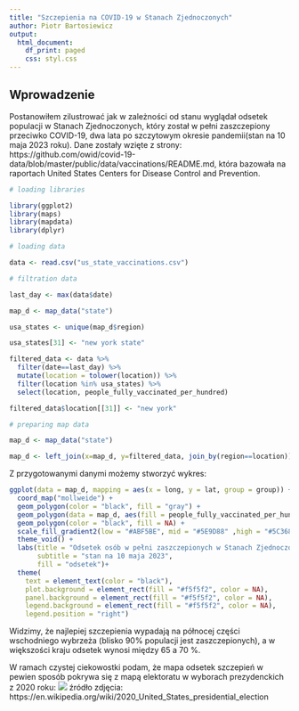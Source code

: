 ---
title: "Szczepienia na COVID-19 w Stanach Zjednoczonych"
author: Piotr Bartosiewicz
output:
  html_document:
    df_print: paged
    css: styl.css    
---

## Wprowadzenie

<p> Postanowiłem zilustrować jak w zależności od stanu wyglądał odsetek populacji w Stanach Zjednoczonych, który został w pełni zaszczepiony przeciwko COVID-19, dwa lata po szczytowym okresie pandemii(stan na 10 maja 2023 roku). Dane zostały wzięte z strony: https://github.com/owid/covid-19-data/blob/master/public/data/vaccinations/README.md, która bazowała na raportach United States Centers for Disease Control and Prevention. </p>


```{r}

# loading libraries

library(ggplot2)
library(maps)
library(mapdata)
library(dplyr)

# loading data 

data <- read.csv("us_state_vaccinations.csv")

# filtration data

last_day <- max(data$date)

map_d <- map_data("state")

usa_states <- unique(map_d$region)

usa_states[31] <- "new york state"

filtered_data <- data %>%
  filter(date==last_day) %>%
  mutate(location = tolower(location)) %>%
  filter(location %in% usa_states) %>%
  select(location, people_fully_vaccinated_per_hundred)

filtered_data$location[[31]] <- "new york"

# preparing map data 

map_d <- map_data("state")

map_d <- left_join(x=map_d, y=filtered_data, join_by(region==location))

```

Z przygotowanymi danymi możemy stworzyć wykres:

```{r}
ggplot(data = map_d, mapping = aes(x = long, y = lat, group = group)) + 
  coord_map("mollweide") +
  geom_polygon(color = "black", fill = "gray") +
  geom_polygon(data = map_d, aes(fill = people_fully_vaccinated_per_hundred), color = "white") +
  geom_polygon(color = "black", fill = NA) +
  scale_fill_gradient2(low = "#ABF5BE", mid = "#5E9D88" ,high = "#5C3680", midpoint = 65) +
  theme_void() +
  labs(title = "Odsetek osób w pełni zaszczepionych w Stanach Zjednoczonych w zależności od stanu",
       subtitle = "stan na 10 maja 2023",
       fill = "odsetek")+
  theme(
    text = element_text(color = "black"),
    plot.background = element_rect(fill = "#f5f5f2", color = NA),
    panel.background = element_rect(fill = "#f5f5f2", color = NA),
    legend.background = element_rect(fill = "#f5f5f2", color = NA),
    legend.position = "right")

```

Widzimy, że najlepiej szczepienia wypadają na północej części wschodniego wybrzeża (blisko 90% populacji jest zaszczepionych), a w większości kraju odsetek wynosi między 65 a 70 %.

W ramach czystej ciekowostki podam, że mapa odsetek szczepień w pewien sposób pokrywa się z mapą elektoratu w wyborach prezydenckich z 2020 roku:
![](Elektorat2020.png)
źródło zdjęcia: https://en.wikipedia.org/wiki/2020_United_States_presidential_election